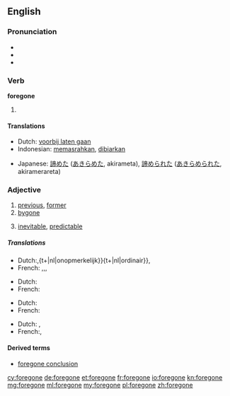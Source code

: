 ==English==

===Pronunciation===
* {{IPA|/ˈforɡɔn/}}
* {{audio|en-us-foregone.ogg|Audio (US)}}
* {{rhymes|ɒn}}

===Verb===
'''foregone'''

# {{past participle of|forego}}

====Translations====
{{trans-top|past participle of forego}}
* Dutch: [[voorbij laten gaan]]
* Indonesian: [[pasrah|memasrahkan]], [[biar|dibiarkan]]
{{trans-mid}}
* Japanese: [[諦めた]] ([[あきらめた]], akirameta), [[諦められた]] ([[あきらめられた]], akiramerareta)
{{trans-bottom}}

===Adjective===
{{en-adj}}

# [[previous]], [[former]]
# [[bygone]]
# {{informal}} [[inevitable]], [[predictable]]
=====Translations=====
{{trans-top|unimpressive or unremarkable; dull and ordinary; nondescript.}}
* Dutch:{{t+|nl|saai}},{t+|nl|onopmerkelijk}}{t+|nl|ordinair}},
* French: {{t+|fr|monotone}},{{t+|fr|banal}},{{t+|fr|ordinaire}},{{t+|fr|médiocre}}
{{trans-bottom}}
{{trans-top|Prorevious, former.}}
* Dutch:{{t+|nl|vorig}}
* French:{{t+|fr|précedent}}
{{trans-bottom}}
{{trans-top|Bygone}}
* Dutch:{{t+|nl|voorbij}}
* French:{{t+|fr|passé}}
{{trans-top| inevitable, predictable}}
* Dutch: {{t+|nl|onvermijdelijk}},{{t+|nl|voorspelbaar}}
* French:{{t+|fr|inévitable}},{{t+|fr|prévisible}}
{{trans-bottom}}

====Derived terms====
* [[foregone conclusion]]

[[cy:foregone]]
[[de:foregone]]
[[et:foregone]]
[[fr:foregone]]
[[io:foregone]]
[[kn:foregone]]
[[mg:foregone]]
[[ml:foregone]]
[[my:foregone]]
[[pl:foregone]]
[[zh:foregone]]